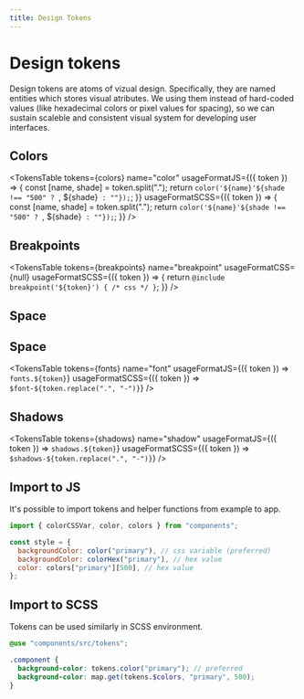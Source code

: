 ```yaml
---
title: Design Tokens
---
```



# Design tokens

Design tokens are atoms of vizual design. Specifically, they are named entities which stores visual atributes. We using them instead of hard-coded values (like hexadecimal colors or pixel values for spacing), so we can sustain scaleble and consistent visual system for developing user interfaces.

## Colors

<TokensTable
  tokens={colors}
  name="color"
  usageFormatJS={({ token }) => {
    const [name, shade] = token.split(".");
    return `color('${name}'${shade !== "500" ? `, ${shade}` : ""});`;
  }}
  usageFormatSCSS={({ token }) => {
    const [name, shade] = token.split(".");
    return `color('${name}'${shade !== "500" ? `, ${shade}` : ""});`;
  }}
/>

## Breakpoints

<TokensTable
  tokens={breakpoints}
  name="breakpoint"
  usageFormatCSS={null}
  usageFormatSCSS={({ token }) => {
    return `@include breakpoint('${token}') { /* css */ }`;
  }}
/>

## Space

<TokensTable tokens={spaces} name="space" />

## Space

<TokensTable
  tokens={fonts}
  name="font"
  usageFormatJS={({ token }) => `fonts.${token}`}
  usageFormatSCSS={({ token }) => `$font-${token.replace(".", "-")}`}
/>

## Shadows

<TokensTable
  tokens={shadows}
  name="shadow"
  usageFormatJS={({ token }) => `shadows.${token}`}
  usageFormatSCSS={({ token }) => `$shadows-${token.replace(".", "-")}`}
/>

## Import to JS

It's possible to import tokens and helper functions from example to app.

```js
import { colorCSSVar, color, colors } from "components";

const style = {
  backgroundColor: color("primary"), // css variable (preferred)
  backgroundColor: colorHex("primary"), // hex value
  color: colors["primary"][500], // hex value
};
```

## Import to SCSS

Tokens can be used similarly in SCSS environment.

```scss
@use "components/src/tokens";

.component {
  background-color: tokens.color("primary"); // preferred
  background-color: map.get(tokens.$colors, "primary", 500);
}
```
